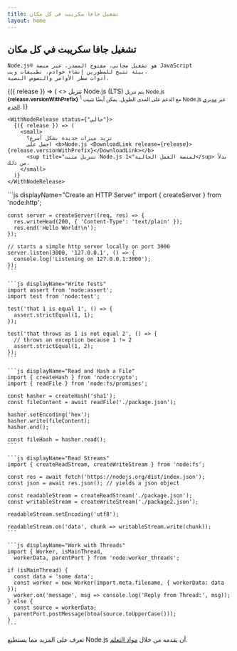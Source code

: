 ```yaml
---
title: تشغيل جافا سكريبت في كل مكان
layout: home
---
```


<section>
  <WithBadge section="فهرس" />

  <div>
    <h1 className="special">تشغيل جافا سكريبت في كل مكان</h1>

    Node.js®️ هو تشغيل مجاني، مفتوح المصدر، عبر منصة JavaScript
    بيئة تتيح للمطورين إنشاء خوادم، تطبيقات ويب،
    أدوات سطر الأوامر والنصوص النصية.
  </div>

  <div>
    <WithNodeRelease status={['نشط LTS', 'صيانة LTS']}>
      {({ release }) => (
        <>
          <DownloadButton release={release}>تنزيل Node.js (LTS)</DownloadButton>
          <small>
            يتم تنزيل Node.js <b>{release.versionWithPrefix}</b>
            <sup title="تنزيل مثبت Node.js لمنصة العمل الحالية">1</sup> مع الدعم على المدى الطويل.
            يمكن أيضًا تثبيت Node.js عبر <a href="/download/package-manager">مديري الحزم</a>.
          </small>
        </>
      )}
    </WithNodeRelease>

    <WithNodeRelease status={"حالي"}>
      {({ release }) => (
        <small>
          تريد ميزات جديدة بشكل أسرع؟
          احصل على <b>Node.js <DownloadLink release={release}>{release.versionWithPrefix}</DownloadLink></b>
          <sup title="تنزيل مثبت Node.js لمنصة العمل الحالية">1</sup> بدلاً من ذلك.
        </small>
      )}
    </WithNodeRelease>
  </div>
</section>

<section>
  <div>
    ```js displayName="Create an HTTP Server"
    import { createServer } from 'node:http';

    const server = createServer((req, res) => {
      res.writeHead(200, { 'Content-Type': 'text/plain' });
      res.end('Hello World!\n');
    });

    // starts a simple http server locally on port 3000
    server.listen(3000, '127.0.0.1', () => {
      console.log('Listening on 127.0.0.1:3000');
    });
    ```

    ```js displayName="Write Tests"
    import assert from 'node:assert';
    import test from 'node:test';

    test('that 1 is equal 1', () => {
      assert.strictEqual(1, 1);
    });

    test('that throws as 1 is not equal 2', () => {
      // throws an exception because 1 != 2
      assert.strictEqual(1, 2);
    });
    ```

    ```js displayName="Read and Hash a File"
    import { createHash } from 'node:crypto';
    import { readFile } from 'node:fs/promises';

    const hasher = createHash('sha1');
    const fileContent = await readFile('./package.json');

    hasher.setEncoding('hex');
    hasher.write(fileContent);
    hasher.end();

    const fileHash = hasher.read();
    ```

    ```js displayName="Read Streams"
    import { createReadStream, createWriteStream } from 'node:fs';

    const res = await fetch('https://nodejs.org/dist/index.json');
    const json = await res.json(); // yields a json object

    const readableStream = createReadStream('./package.json');
    const writableStream = createWriteStream('./package2.json');

    readableStream.setEncoding('utf8');

    readableStream.on('data', chunk => writableStream.write(chunk));
    ```

    ```js displayName="Work with Threads"
    import { Worker, isMainThread,
      workerData, parentPort } from 'node:worker_threads';

    if (isMainThread) {
      const data = 'some data';
      const worker = new Worker(import.meta.filename, { workerData: data });
      worker.on('message', msg => console.log('Reply from Thread:', msg));
    } else {
      const source = workerData;
      parentPort.postMessage(btoa(source.toUpperCase()));
    }
    ```
  </div>

  تعرف على المزيد مما يستطيع Node.js أن يقدمه من خلال [مواد التعلم](/learn).
</section>
